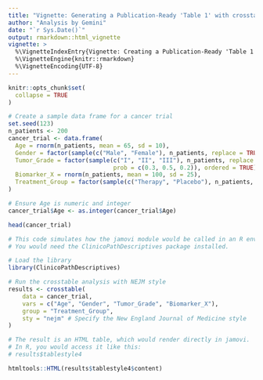 ```yaml
---
title: "Vignette: Generating a Publication-Ready 'Table 1' with crosstable"
author: "Analysis by Gemini"
date: "`r Sys.Date()`"
output: rmarkdown::html_vignette
vignette: >
  %\VignetteIndexEntry{Vignette: Creating a Publication-Ready 'Table 1'}
  %\VignetteEngine{knitr::rmarkdown}
  %\VignetteEncoding{UTF-8}
---
```



```r
knitr::opts_chunk$set(
  collapse = TRUE
)
```


```r
# Create a sample data frame for a cancer trial
set.seed(123)
n_patients <- 200
cancer_trial <- data.frame(
  Age = rnorm(n_patients, mean = 65, sd = 10),
  Gender = factor(sample(c("Male", "Female"), n_patients, replace = TRUE)),
  Tumor_Grade = factor(sample(c("I", "II", "III"), n_patients, replace = TRUE, 
                              prob = c(0.3, 0.5, 0.2)), ordered = TRUE),
  Biomarker_X = rnorm(n_patients, mean = 100, sd = 25),
  Treatment_Group = factor(sample(c("Therapy", "Placebo"), n_patients, replace = TRUE))
)

# Ensure Age is numeric and integer
cancer_trial$Age <- as.integer(cancer_trial$Age)

head(cancer_trial)
```


```r
# This code simulates how the jamovi module would be called in an R environment.
# You would need the ClinicoPathDescriptives package installed.

# Load the library
library(ClinicoPathDescriptives)

# Run the crosstable analysis with NEJM style
results <- crosstable(
    data = cancer_trial,
    vars = c("Age", "Gender", "Tumor_Grade", "Biomarker_X"),
    group = "Treatment_Group",
    sty = "nejm" # Specify the New England Journal of Medicine style
)

# The result is an HTML table, which would render directly in jamovi.
# In R, you would access it like this:
# results$tablestyle4
```



```r
htmltools::HTML(results$tablestyle4$content)

```




